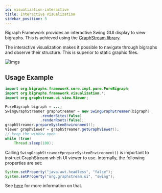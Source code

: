 ```yaml
---
id: visualization-interactive
title: Interactive Visualization
sidebar_position: 3
---
```


Bigraph Framework provides an interactive Swing GUI display to view bigraphs.
This is achieved using the [GraphStream library](http://graphstream-project.org/).

The interactive visualization makes it possible to navigate through bigraphs and observe their structure.
This is superior to static graphic files.

![imgs](../assets/visualization/interactive-bigraph-visualization.gif)

## Usage Example


```java
import org.bigraphs.framework.core.impl.pure.PureBigraph;
import org.bigraphs.framework.visualization.*;
import org.graphstream.ui.view.Viewer;

PureBigraph bigraph = ...;
SwingGraphStreamer graphStreamer = new SwingGraphStreamer(bigraph)
                .renderSites(false)
                .renderRoots(false);
graphStreamer.prepareSystemEnvironment();
Viewer graphViewer = graphStreamer.getGraphViewer();
// keep the window open
while (true)
    Thread.sleep(100);
```

Calling `SwingGraphStreamer#prepareSystemEnvironment()` is important to instruct GraphStream which UI viewer to use.
Internally, the following properties are set:
```java
System.setProperty("java.awt.headless", "false");
System.setProperty("org.graphstream.ui", "swing");
```
See [here](https://graphstream-project.org/doc/Tutorials/Graph-Visualisation/) for more information on that.